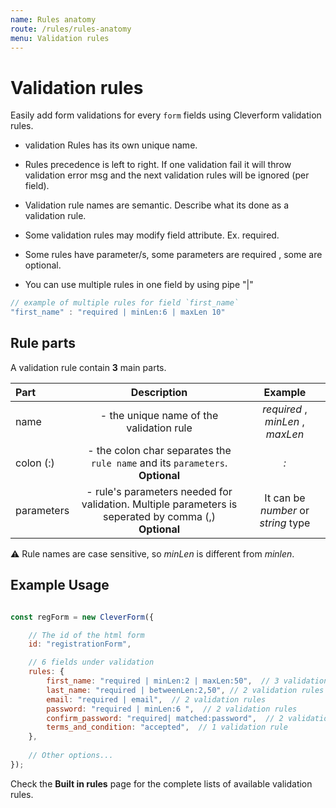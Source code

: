 ```yaml
---
name: Rules anatomy
route: /rules/rules-anatomy
menu: Validation rules
---
```


# Validation rules

Easily add form validations for every `form` fields using Cleverform validation rules.


- validation Rules has its own unique name.

- Rules precedence is left to right. If one validation fail it will throw validation error msg and the next validation rules will be ignored (per field).

- Validation rule names are semantic. Describe what its done as a validation rule.

- Some validation rules may  modify field attribute. Ex. required.

- Some rules have parameter/s, some parameters are required , some are optional.

- You can use multiple rules in one field by using pipe  "|"




```js
// example of multiple rules for field `first_name`
"first_name" : "required | minLen:6 | maxLen 10"
```

<!-- -be careful in combining validation rules, ex: "min:10 | max:8" -->


<!-- -Status
-comment? -->

## Rule parts
A validation rule contain __3__ main parts.



<!-- `[rule name]:[param 1],[param 2],[param nth]` -->

<!-- ```js
'minLen:1'
``` -->

| Part | Description | Example
| :-- | :-: | :-: 
| name | - the unique name of the validation rule | _required_ ,  _minLen_ , _maxLen_
| colon (:) | - the colon char separates the `rule name` and its `parameters`. <br/> __Optional__ | _:_
| parameters| - rule's parameters needed for validation. Multiple parameters is seperated by comma (,) <br/> __Optional__ | It can be _number_ or _string_ type

⚠️ Rule names are case sensitive, so _minLen_ is different from _minlen_.


## Example Usage

```js

const regForm = new CleverForm({

    // The id of the html form
    id: "registrationForm",

    // 6 fields under validation
    rules: {
        first_name: "required | minLen:2 | maxLen:50",  // 3 validation rules
        last_name: "required | betweenLen:2,50", // 2 validation rules
        email: "required | email",  // 2 validation rules
        password: "required | minLen:6 ",  // 2 validation rules
        confirm_password: "required| matched:password",  // 2 validation rules
        terms_and_condition: "accepted",  // 1 validation rule
    },
    
    // Other options...
});
```

Check the __Built in rules__ page for the complete lists of available validation rules.

